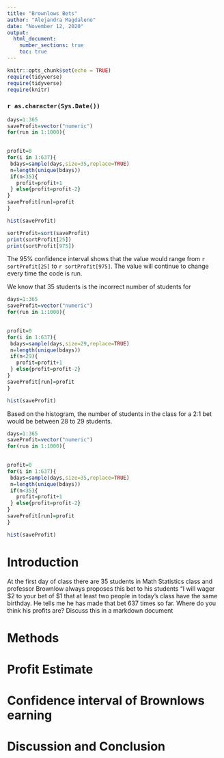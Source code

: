 ```yaml
---
title: "Brownlows Bets"
author: "Alejandra Magdaleno"
date: "November 12, 2020"
output: 
  html_document:
    number_sections: true
    toc: true
---
```


```r
knitr::opts_chunk$set(echo = TRUE)
require(tidyverse)
require(tidyverse)
require(knitr)
```
### `r as.character(Sys.Date())`

```r
days=1:365
saveProfit=vector("numeric")
for(run in 1:1000){
  

profit=0
for(i in 1:637){
 bdays=sample(days,size=35,replace=TRUE)
 n=length(unique(bdays))
 if(n<35){
   profit=profit+1
 } else{profit=profit-2}
}
saveProfit[run]=profit
}

```

```r
hist(saveProfit)
```

```r
sortProfit=sort(saveProfit)
print(sortProfit[25])
print(sortProfit[975])
```
The 95% confidence interval shows that the value would range from `r sortProfit[25]` to `r sortProfit[975]`.  The value will continue to change every time the code is run. 

We know that 35 students is the incorrect number of students for 

```r
days=1:365
saveProfit=vector("numeric")
for(run in 1:1000){
  

profit=0
for(i in 1:637){
 bdays=sample(days,size=29,replace=TRUE)
 n=length(unique(bdays))
 if(n<29){
   profit=profit+1
 } else{profit=profit-2}
}
saveProfit[run]=profit
}

```

```r
hist(saveProfit)
```

Based on the histogram, the number of students in the class for a 2:1 bet would be between 28 to 29 students. 

```r
days=1:365
saveProfit=vector("numeric")
for(run in 1:1000){
  

profit=0
for(i in 1:637){
 bdays=sample(days,size=35,replace=TRUE)
 n=length(unique(bdays))
 if(n<35){
   profit=profit+1
 } else{profit=profit-2}
}
saveProfit[run]=profit
}

```

```r
hist(saveProfit)
```
<!-- We recommend you use git branches -- create a separate branch for each major section i.e. Introduction, Methods, Results, Inferential Results, and Discussion and Conclusions - leave the YAML block untouched until the final merge where you put in your own name !-->

# Introduction

<!--In this section you explain what you are trying to show.  Where did the data come from?  What is the research or other question you are trying to answer?!-->

 At the first day of class there are 35 students in Math Statistics class and professor Brownlow always proposes this bet to his students "I will wager $2 to your bet of $1 that at least two people in today's class have  the same birthday.  He tells me he has made that bet 637 times so far. Where do you think his profits are? Discuss this in a markdown document

# Methods

<!--Decide on your methods:  In this section explain the approach you will take to attack the issue --- how will you decide on a likely estimate of professor Brownlow's earnings or losses after 637 bets. Also explain how you construct a 95% confidence interval about your estimate of his winnings !-->


# Profit Estimate

<!--Explain and display the results of your method of coming up with the estimate of professor Brownlows betting profits!-->


# Confidence interval of Brownlows earning

<!--Explain and display your method of coming up with a 95% confidence interval of  professor Brownlows winnings (or losings)-->


# Discussion and Conclusion

<!--Discussion and conclusion here.  If professor Brownlow is consistantly making or losing money how could he change his payout so that his profits center on zero?  Also discuss what size his class should be in order to have his current scheme balance at zero profit.!-->

